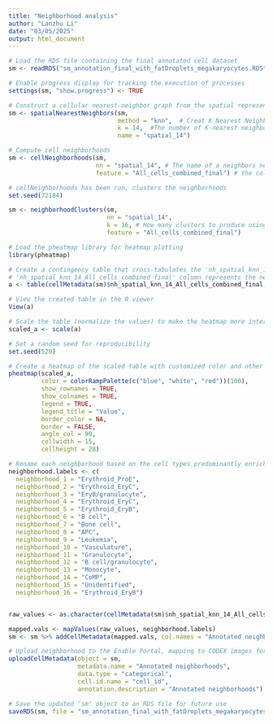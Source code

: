 ```yaml
---
title: "Neighborhood analysis"
author: "Lanzhu Li"
date: "03/05/2025"
output: html_document
---
```


```r
# Load the RDS file containing the final annotated cell dataset 
sm <- readRDS("sm_annotation_final_with_fatDroplets_megakaryocytes.RDS")
```


```r
# Enable progress display for tracking the execution of processes  
settings(sm, "show.progress") <- TRUE
```


```r
# Construct a cellular nearest-neighbor graph from the spatial representation  
sm <- spatialNearestNeighbors(sm,
                              method = "knn",  # Creat K Nearest Neighbor (KNN) Graph
                              k = 14,  #The number of K-nearest neighbors, adjust as necessary
                              name = "spatial_14")
```



```r
# Compute cell neighborhoods
sm <- cellNeighborhoods(sm,
                        nn = "spatial_14", # The name of a neighbors network which will be used to compute neighborhoods.
                        feature = "All_cells_combined_final") # the column used to store final annotations for all cells.
```



```r
# cellNeighborhoods has been run, clusters the neighborhoods
set.seed(72184)

sm <- neighborhoodClusters(sm,
                           nn = "spatial_14", 
                           k = 16, # How many clusters to produce using k-means on the neighborhood counts matrix.
                           feature = "All_cells_combined_final")
```



```r
# Load the pheatmap library for heatmap plotting
library(pheatmap)

# Create a contingency table that cross-tabulates the 'nh_spatial_knn_14_All_cells_combined_final' and 'All_cells_combined_final' columns from cell metadata
# 'nh_spatial_knn_14_All_cells_combined_final' column represents the neighborhood analysis output for spatial KNN analysis
a <- table(cellMetadata(sm)$nh_spatial_knn_14_All_cells_combined_final, cellMetadata(sm)$All_cells_combined_final)

# View the created table in the R viewer
View(a)

# Scale the table (normalize the values) to make the heatmap more interpretable
scaled_a <- scale(a)

# Set a random seed for reproducibility
set.seed(520)

# Create a heatmap of the scaled table with customized color and other parameters
pheatmap(scaled_a, 
         color = colorRampPalette(c("blue", "white", "red"))(100), 
         show_rownames = TRUE,
         show_colnames = TRUE, 
         legend = TRUE, 
         legend_title = "Value", 
         border_color = NA, 
         border = FALSE, 
         angle_col = 90, 
         cellwidth = 15, 
         cellheight = 28) 
```



```r
# Rename each neighborhood based on the cell types predominantly enriched in each neighborhood
neighborhood.labels <- c(
  neighborhood_1 = "Erythroid_ProE",
  neighborhood_2 = "Erythroid_EryC",
  neighborhood_3 = "EryB/granulocyte",
  neighborhood_4 = "Erythroid_EryC",
  neighborhood_5 = "Erythroid_EryB",
  neighborhood_6 = "B cell",
  neighborhood_7 = "Bone cell",
  neighborhood_8 = "APC",
  neighborhood_9 = "Leukemia",
  neighborhood_10 = "Vasculature",
  neighborhood_11 = "Granulocyte",
  neighborhood_12 = "B cell/granulocyte",
  neighborhood_13 = "Monocyte",
  neighborhood_14 = "CoMP",
  neighborhood_15 = "Unidentified",
  neighborhood_16 = "Erythroid_EryB")


raw_values <- as.character(cellMetadata(sm)$nh_spatial_knn_14_All_cells_combined_final)

mapped.vals <- mapValues(raw_values, neighborhood.labels)
sm <- sm %>% addCellMetadata(mapped.vals, col.names = "Annotated neighborhoods")
```



```r
# Upload neighborhood to the Enable Portal, mapping to CODEX images for checking
uploadCellMetadata(object = sm,
                   metadata.name = "Annotated neighborhoods",
                   data.type = "categorical",
                   cell.id.name = "cell_id",
                   annotation.description = "Annotated neighborhoods")
```



```r
# Save the updated 'sm' object to an RDS file for future use
saveRDS(sm, file = "sm_annotation_final_with_fatDroplets_megakaryocytes_neighborhood.RDS")
```

                  
